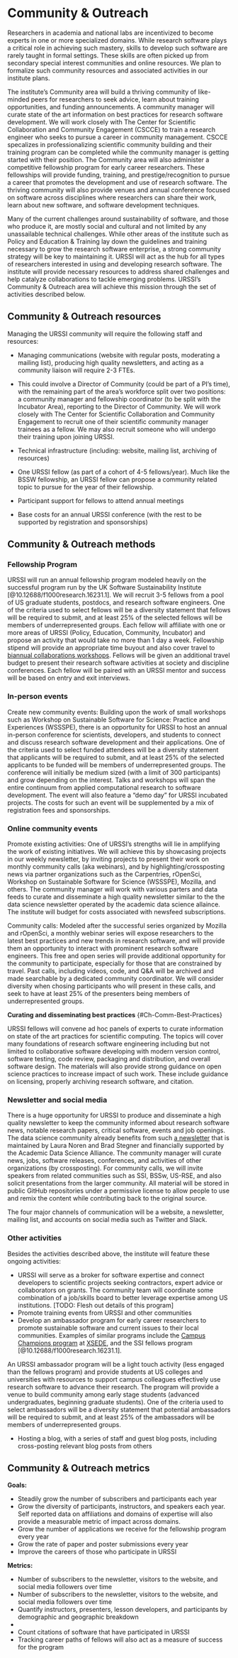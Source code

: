 # Community & Outreach {#Ch-Comm}

Researchers in academia and national labs are incentivized to become experts in one or more specialized domains.
While research software plays a critical role in achieving such mastery, skills to develop such software are rarely taught in formal settings.
These skills are often picked up from secondary special interest communities and online resources.
We plan to formalize such community resources and associated activities in our institute plans. 

The institute's Community area will build a thriving community of like-minded peers for researchers to seek advice, learn about training opportunities, and funding announcements.
A community manager will curate state of the art information on best practices for research software development. We will work closely with The Center for Scientific Collaboration and Community Engagement (CSCCE) to train a research engineer who seeks to pursue a career in community management. CSCCE specalizes in professionalizing scientific community building and their training program can be completed while the community manager is getting started with their position. 
The Community area will also administer a competitive fellowship program for early career researchers.
These fellowships will provide funding, training, and prestige/recognition to pursue a career that promotes the development and use of research software.
The thriving community will also provide venues and annual conference focused on software across disciplines where researchers can share their work, learn about new software, and software development techniques. 

Many of the current challenges around sustainability of software, and those who produce it, are mostly social and cultural and not limited by any unassailable technical challenges.
While other areas of the institute such as Policy and Education & Training lay down the guidelines and training necessary to grow the research software enterprise, a strong community strategy will be key to maintaining it.
URSSI will act as the hub for all types of researchers interested in using and developing research software.
The institute will  provide necessary resources to address shared challenges and help catalyze collaborations to tackle emerging problems.
URSSI's Community & Outreach area will achieve this mission through the set of activities described below.


## Community & Outreach resources

Managing the URSSI community will require the following staff and resources:

- Managing communications (website with regular posts, moderating a mailing list), producing high quality newsletters, and acting as a community liaison will require 2-3 FTEs.

- This could involve a Director of Community (could be part of a PI's time), with the remaining part of the area's workforce split over two positions: a community manager and fellowship coordinator (to be split with the Incubator Area), reporting to the Director of Community. We will work closely with The Center for Scientific Collaboration and Community Engagement to recruit one of their scientific community manager trainees as a fellow. We may also recruit someone who will undergo their training upon joining URSSI.

-  Technical infrastructure (including: website, mailing list, archiving of resources) 

-  One URSSI fellow (as part of a cohort of 4-5 fellows/year). Much like the BSSW fellowship, an URSSI fellow can propose a community related topic to pursue for the year of their fellowship. 

-  Participant support for fellows to attend annual meetings

-  Base costs for an annual URSSI conference (with the rest to be supported by registration and sponsorships)


## Community & Outreach methods

### Fellowship Program

URSSI will run an annual fellowship program modeled heavily on the successful program run by the UK Software Sustainability Institute [@10.12688/f1000research.16231.1]. We will recruit 3-5 fellows from a pool of US graduate students, postdocs, and research software engineers. 
One of the criteria used to select fellows will be a diversity statement that fellows will be required to submit, and at least 25% of the selected fellows will be members of underrepresented groups.
Each fellow will affiliate with one or more areas of URSSI (Policy, Education, Community, Incubator) and propose an activity that would take no more than 1 day a week. Fellowship stipend will provide an appropriate time buyout and also cover travel to [biannual collaborations workshops ](https://eng.ox.ac.uk/events/ssi-collaborations-workshop-2020/). Fellows will be given an additional travel budget to present their research software activities at society and discipline conferences. Each fellow will be paired with an URSSI mentor and success will be based on entry and exit interviews. 

### In-person events

Create new community events:
Building upon the work of small workshops such as Workshop on Sustainable Software for Science: Practice and Experiences (WSSSPE), there is an opportunity for URSSI to host an annual in-person conference for scientists, developers, and students to connect and discuss research software development and their applications.
One of the criteria used to select funded attendees will be a diversity statement that applicants will be required to submit, and at least 25% of the selected applicants to be funded will be members of underrepresented groups.
The conference will initially be medium sized (with a limit of 300 participants) and grow depending on the interest.
Talks and workshops will span the entire continuum from applied computational research to software development.
The event will also feature a “demo day” for URSSI incubated projects.
The costs for such an event will be supplemented by a mix of registration fees and sponsorships.


### Online community events

Promote existing activities: One of URSSI's strengths will lie in amplifying the work of existing initiatives.
We will achieve this by showcasing projects in our weekly newsletter, by inviting projects to present their work on monthly community calls (aka webinars), and by highlighting/crossposting news via partner organizations such as the Carpentries, rOpenSci, Workshop on Sustainable Software for Science (WSSSPE), Mozilla, and others. The community manager will work with various parters and data feeds to curate and disseminate a high quality newsletter similar to the the data science newsletter operated by the academic data science allaince. The institute will budget for costs associated with newsfeed subscriptions. 

Community calls: Modeled after the successful series organized by Mozilla and rOpenSci, a monthly webinar series will expose researchers to the latest best practices and new trends in research software, and will provide them an opportunity to interact with prominent research software engineers.
This free and open series will provide additional opportunity for the community to participate, especially for those that are constrained by travel.
Past calls, including videos, code, and Q&A will be archived and made searchable by a dedicated community coordinator.
We will consider diversity when chosing participants who will present in these calls, and seek to have at least 25% of the presenters being members of underrepresented groups.

**Curating and disseminating best practices** {#Ch-Comm-Best-Practices}

URSSI fellows will convene ad hoc panels of experts to curate information on state of the art practices for scientific computing.
The topics will cover many foundations of research software engineering including but not limited to collaborative software developing with modern version control, software testing, code review, packaging and distribution, and overall software design.
The materials will also provide strong guidance on open science practices to increase impact of such work.
These include guidance on licensing, properly archiving research software, and citation.


### Newsletter and social media

There is a huge opportunity for URSSI to produce and disseminate a high quality newsletter to keep the community informed about research software news, notable research papers, critical software, events and job openings.
The data science community already benefits from such [a newsletter](https://cds.nyu.edu/newsletter/) that is maintained by Laura Noren and Brad Stegner and financially supported by the Academic Data Science Alliance.
The community manager will curate news, jobs, software releases, conferences, and activities of other organizations (by crossposting).
For community calls, we will invite speakers from related communities such as SSI, BSSw, US-RSE, and also solicit presentations from the larger community.
All material will be stored in public GitHub repositories under a permissive license to allow people to use and remix the content while contributing back to the original source.

The four major channels of communication will be a website, a newsletter, mailing list, and accounts on social media such as Twitter and Slack.


### Other activities  
Besides the activities described above, the institute will feature these ongoing activities:



*  URSSI will serve as a broker for software expertise and connect developers to scientific projects seeking contractors, expert advice or collaborators on grants. The community team will coordinate some combination of a job/skills board to better leverage expertise among US institutions. [TODO: Flesh out details of this program]
*  Promote training events from URSSI and other communities
*  Develop an ambassador program for early career researchers to promote sustainable software and current issues to their local communities. Examples of similar programs include the [Campus Champions program](https://www.xsede.org/community-engagement/campus-champions) at [XSEDE](https://www.xsede.org/), and the SSI fellows program [@10.12688/f1000research.16231.1].

An URSSI ambassador program will be a light touch activity (less engaged than the fellows program) and provide students at US colleges and universities with resources to support campus colleagues effectively use research software to advance their research. The program will provide a venue to build community among early stage students (advanced undergraduates, beginning graduate students).
One of the criteria used to select ambassadors will be a diversity statement that potential ambassadors will be required to submit, and at least 25% of the ambassadors will be members of underrepresented groups.

*  Hosting a blog, with a series of staff and guest blog posts, including cross-posting relevant blog posts from others


## Community & Outreach metrics

**Goals: **



*   Steadily grow the number of subscribers and participants each year
*   Grow the diversity of participants, instructors, and speakers each year. Self reported data on affiliations and domains of expertise will also provide a measurable metric of impact across domains.
*   Grow the number of applications we receive for the fellowship program every year
*   Grow the rate of paper and poster submissions every year
*   Improve the careers of those who participate in URSSI

**Metrics:**



*   Number of subscribers to the newsletter, visitors to the website, and social media followers over time
*   Number of subscribers to the newsletter, visitors to the website, and social media followers over time
*   Quantify instructors, presenters, lesson developers, and participants by demographic and geographic breakdown
*   
*   Count citations of software that have participated in URSSI
*   Tracking career paths of fellows will also act as a measure of success for the program
